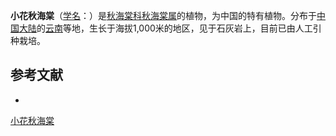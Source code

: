 {{Speciesbox
| taxon = Begonia peii
| authority =[[C.Y.Wu|C.Y.Wu]], 1995
}}

'''小花秋海棠'''（[[学名|学名]]：{{lang|la|''Begonia peii''}}）是[[秋海棠科|秋海棠科]][[秋海棠属|秋海棠属]]的植物，为中国的特有植物。分布于[[中国大陆|中国大陆]]的[[云南|云南]]等地，生长于海拔1,000米的地区，见于石灰岩上，目前已由人工引种栽培。

== 参考文献 ==
<div class="references-small">
* {{cite web| url =http://www.bioinfo.cn/db05/KmzwSpecies.php?action=view&id=1807| title =小花秋海棠| work =《中国高等植物数据库全库》| publisher =中国科学院微生物研究所| author =昆明植物研究所| accessdate =2009-02-22| deadurl =yes| archiveurl =https://web.archive.org/web/20160305014747/http://www.bioinfo.cn/db05/KmzwSpecies.php?action=view&id=1807| archivedate =2016-03-05}}
</div>
{{Taxonbar|from=Q15225691}}

[[Category:秋海棠属|小花秋海棠]]


{{植物小作品}}